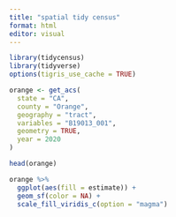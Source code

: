```yaml
---
title: "spatial tidy census"
format: html
editor: visual
---
```


```r
library(tidycensus)
library(tidyverse)
options(tigris_use_cache = TRUE)

orange <- get_acs(
  state = "CA",
  county = "Orange",
  geography = "tract",
  variables = "B19013_001",
  geometry = TRUE,
  year = 2020
)

head(orange)
```

```r
orange %>%
  ggplot(aes(fill = estimate)) + 
  geom_sf(color = NA) + 
  scale_fill_viridis_c(option = "magma") 
```
